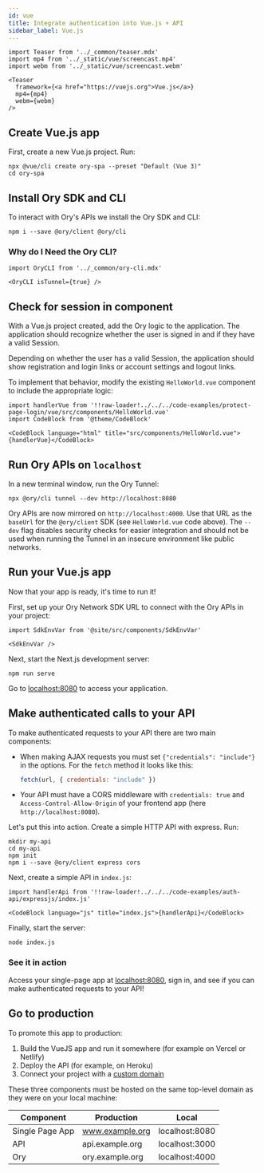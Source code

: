 ```yaml
---
id: vue
title: Integrate authentication into Vue.js + API
sidebar_label: Vue.js
---
```


```mdx-code-block
import Teaser from '../_common/teaser.mdx'
import mp4 from '../_static/vue/screencast.mp4'
import webm from '../_static/vue/screencast.webm'

<Teaser
  framework={<a href="https://vuejs.org">Vue.js</a>}
  mp4={mp4}
  webm={webm}
/>
```

## Create Vue.js app

First, create a new Vue.js project. Run:

```shell
npx @vue/cli create ory-spa --preset "Default (Vue 3)"
cd ory-spa
```

## Install Ory SDK and CLI

To interact with Ory's APIs we install the Ory SDK and CLI:

```shell
npm i --save @ory/client @ory/cli
```

### Why do I Need the Ory CLI?

```mdx-code-block
import OryCLI from '../_common/ory-cli.mdx'

<OryCLI isTunnel={true} />
```

## Check for session in component

With a Vue.js project created, add the Ory logic to the application. The application should recognize whether the user is signed
in and if they have a valid Session.

Depending on whether the user has a valid Session, the application should show registration and login links or account settings
and logout links.

To implement that behavior, modify the existing `HelloWorld.vue` component to include the appropriate logic:

```mdx-code-block
import handlerVue from '!!raw-loader!../../../code-examples/protect-page-login/vue/src/components/HelloWorld.vue'
import CodeBlock from '@theme/CodeBlock'

<CodeBlock language="html" title="src/components/HelloWorld.vue">{handlerVue}</CodeBlock>
```

## Run Ory APIs on `localhost`

In a new terminal window, run the Ory Tunnel:

```shell
npx @ory/cli tunnel --dev http://localhost:8080
```

Ory APIs are now mirrored on `http://localhost:4000`. Use that URL as the `baseUrl` for the `@ory/client` SDK (see
`HelloWorld.vue` code above). The `--dev` flag disables security checks for easier integration and should not be used when running
the Tunnel in an insecure environment like public networks.

## Run your Vue.js app

Now that your app is ready, it's time to run it!

First, set up your Ory Network SDK URL to connect with the Ory APIs in your project:

```mdx-code-block
import SdkEnvVar from '@site/src/components/SdkEnvVar'

<SdkEnvVar />
```

Next, start the Next.js development server:

```shell
npm run serve
```

Go to [localhost:8080](http://localhost:8080/) to access your application.

## Make authenticated calls to your API

To make authenticated requests to your API there are two main components:

- When making AJAX requests you must set `{"credentials": "include"}` in the options. For the `fetch` method it looks like this:

  ```js
  fetch(url, { credentials: "include" })
  ```

- Your API must have a CORS middleware with `credentials: true` and `Access-Control-Allow-Origin` of your frontend app (here
  `http://localhost:8080`).

Let's put this into action. Create a simple HTTP API with express. Run:

```shell-script
mkdir my-api
cd my-api
npm init
npm i --save @ory/client express cors
```

Next, create a simple API in `index.js`:

```mdx-code-block
import handlerApi from '!!raw-loader!../../../code-examples/auth-api/expressjs/index.js'

<CodeBlock language="js" title="index.js">{handlerApi}</CodeBlock>
```

Finally, start the server:

```shell
node index.js
```

### See it in action

Access your single-page app at [localhost:8080](http://localhost:8080/), sign in, and see if you can make authenticated requests
to your API!

## Go to production

To promote this app to production:

1. Build the VueJS app and run it somewhere (for example on Vercel or Netlify)
2. Deploy the API (for example, on Heroku)
3. Connect your project with a [custom domain](../../guides/custom-domains.mdx)

These three components must be hosted on the same top-level domain as they were on your local machine:

| Component       | Production      | Local          |
| --------------- | --------------- | -------------- |
| Single Page App | www.example.org | localhost:8080 |
| API             | api.example.org | localhost:3000 |
| Ory             | ory.example.org | localhost:4000 |
